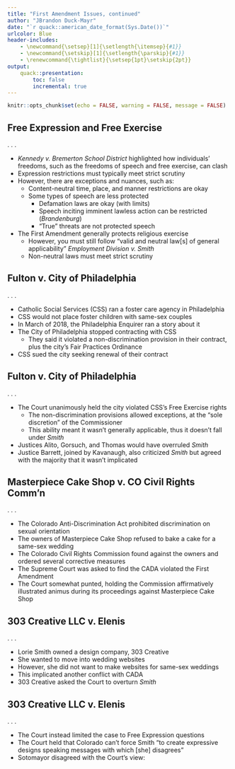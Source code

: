 ```yaml
---
title: "First Amendment Issues, continued"
author: "JBrandon Duck-Mayr"
date: "`r quack::american_date_format(Sys.Date())`"
urlcolor: Blue
header-includes:
    - \newcommand{\setsep}[1]{\setlength{\itemsep}{#1}}
    - \newcommand{\setskip}[1]{\setlength{\parskip}{#1}}
    - \renewcommand{\tightlist}{\setsep{1pt}\setskip{2pt}}
output:
    quack::presentation:
        toc: false
        incremental: true
---
```


```r
knitr::opts_chunk$set(echo = FALSE, warning = FALSE, message = FALSE)
```

## Free Expression and Free Exercise

. . .

- *Kennedy v. Bremerton School District* highlighted how individuals' freedoms, such as the freedoms of speech and free exercise, can clash
- Expression restrictions must typically meet strict scrutiny
- However, there are exceptions and nuances, such as:
  + Content-neutral time, place, and manner restrictions are okay
  + Some types of speech are less protected
    * Defamation laws are okay (with limits)
    * Speech inciting imminent lawless action can be restricted (*Brandenburg*)
    * "True" threats are not protected speech
- The First Amendment generally protects religious exercise
  + However, you must still follow "valid and neutral law[s] of general applicability" *Employment Division v. Smith*
  + Non-neutral laws must meet strict scrutiny

## Fulton v. City of Philadelphia

. . .

- Catholic Social Services (CSS) ran a foster care agency in Philadelphia
- CSS would not place foster children with same-sex couples
- In March of 2018, the Philadelphia Enquirer ran a story about it
- The City of Philadelphia stopped contracting with CSS
  + They said it violated a non-discrimination provision in their contract,
    plus the city's Fair Practices Ordinance
- CSS sued the city seeking renewal of their contract

## Fulton v. City of Philadelphia

. . .

- The Court unanimously held the city violated CSS's Free Exercise rights
  + The non-discrimination provisions allowed exceptions, at the "sole discretion" of the Commissioner
  + This ability meant it wasn't generally applicable, thus it doesn't fall under *Smith*
- Justices Alito, Gorsuch, and Thomas would have overruled *Smith*
- Justice Barrett, joined by Kavanaugh, also criticized *Smith* but agreed with the majority that it wasn't implicated

## Masterpiece Cake Shop v. CO Civil Rights Comm'n

. . .

- The Colorado Anti-Discrimination Act prohibited discrimination on sexual orientation
- The owners of Masterpiece Cake Shop refused to bake a cake for a same-sex wedding
- The Colorado Civil Rights Commission found against the owners and ordered several corrective measures
- The Supreme Court was asked to find the CADA violated the First Amendment
- The Court somewhat punted, holding the Commission affirmatively illustrated animus during its proceedings against Masterpiece Cake Shop

## 303 Creative LLC v. Elenis

. . .

- Lorie Smith owned a design company, 303 Creative
- She wanted to move into wedding websites
- However, she did not want to make websites for same-sex weddings
- This implicated another conflict with CADA
- 303 Creative asked the Court to overturn *Smith*

## 303 Creative LLC v. Elenis

. . .

- The Court instead limited the case to Free Expression questions
- The Court held that Colorado can't force Smith "to create expressive designs speaking messages with which [she] disagrees"
- Sotomayor disagreed with the Court's view:

\onslide<4>{
\begin{figure}
\centering
\includegraphics[width=0.8\textwidth]{sotomayor-dissent}
\end{figure}
}

